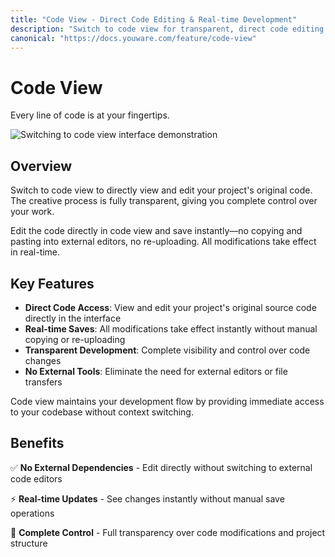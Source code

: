 ```yaml
---
title: "Code View - Direct Code Editing & Real-time Development"
description: "Switch to code view for transparent, direct code editing with instant saves. Edit your project's original code without external editors or re-uploading."
canonical: "https://docs.youware.com/feature/code-view"
---
```


# Code View

<Note>
  Every line of code is at your fingertips.
</Note>

![Switching to code view interface demonstration](/images/change_to_code_view.gif)

## Overview

Switch to code view to directly view and edit your project's original code. The creative process is fully transparent, giving you complete control over your work.

Edit the code directly in code view and save instantly—no copying and pasting into external editors, no re-uploading. All modifications take effect in real-time.

## Key Features

- **Direct Code Access**: View and edit your project's original source code directly in the interface
- **Real-time Saves**: All modifications take effect instantly without manual copying or re-uploading
- **Transparent Development**: Complete visibility and control over code changes
- **No External Tools**: Eliminate the need for external editors or file transfers

<Tip>
  Code view maintains your development flow by providing immediate access to your codebase without context switching.
</Tip>

## Benefits

✅ **No External Dependencies** - Edit directly without switching to external code editors

⚡ **Real-time Updates** - See changes instantly without manual save operations

🎯 **Complete Control** - Full transparency over code modifications and project structure